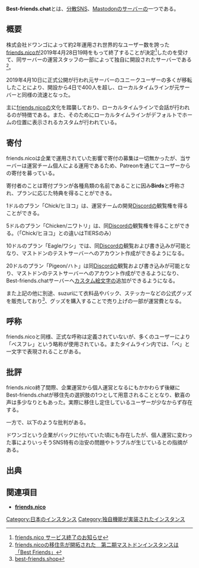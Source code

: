 {{Infobox instance
| Name          = {{Ruby|'''Best-friends.chat'''|ベストフレンズ.チャット}}
| Image         = [[ファイル:Mastodon_logo.png|120px|Mastodon]]
| Domain        = https://best-friends.chat
| Admin         = Team Best Friends
*{{account|user=rosylilly|instance=best-friends.chat|link=yes}}
*{{account|user=masarakki|instance=best-friends.chat|link=yes}}
| Country       = 日本国
| Start         = 2019年4月7日（β公開）<br />2019年4月10日（正式公開）
| Kifu          = [https://www.patreon.com/best_friends Patreon]
| SourceCode    = [https://github.com/best-friends/mastodon GitHub]
| Alias         = ベスフレ
}}
'''Best-friends.chat'''とは、[[分散SNS]]、[[Mastodon]]の[[インスタンス|サーバー]]の一つである。

==概要==
株式会社ドワンゴによって約2年運用され世界的なユーザー数を誇った[[friends.nico]]が2019年4月28日19時をもって終了することが決定<ref>[https://blog.nicovideo.jp/niconews/105071.html friends.nico サービス終了のお知らせ]</ref>したのを受けて、同サーバーの運営スタッフの一部によって独自に開設されたサーバーである<ref>[https://www.itmedia.co.jp/news/articles/1904/10/news095.html friends.nicoの移住先が開拓された　第二期マストドンインスタンスは「Best Friends」]</ref>。

2019年4月10日に正式公開が行われ元サーバーのユニークユーザーの多くが移転したことにより、開設から4日で400人を超し、ローカルタイムラインが元サーバーと同様の流速となった。

主に[[friends.nico]]の文化を踏襲しており、ローカルタイムラインで会話が行われるのが特徴である。また、そのためにローカルタイムラインがデフォルトでホームの位置に表示されるカスタムが行われている。

==寄付==
friends.nicoは企業で運用されていた影響で寄付の募集は一切無かったが、当サーバーは運営チーム個人による運用であるため、Patreonを通じてユーザーからの寄付を募っている。

寄付者のことは寄付プランが各種鳥類の名前であることに因み'''Birds'''と呼称され、プランに応じた特典を得ることができる。

1ドルのプラン「Chick/ヒヨコ」は、運営チームの開発[[Discord]]の観覧権を得ることができる。

5ドルのプラン「Chicken/ニワトリ」は、同[[Discord]]の観覧権を得ることができる。（「Chick/ヒヨコ」との違いはTIERSのみ）

10ドルのプラン「Eagle/ワシ」では、同[[Discord]]の観覧および書き込みが可能となり、マストドンのテストサーバーへのアカウント作成ができるようになる。

20ドルのプラン「Pigeon/ハト」は同[[Discord]]の観覧および書き込みが可能となり、マストドンのテストサーバーへのアカウント作成ができるようになり、Best-friends.chatサーバーへ[[カスタム絵文字]]の追加ができるようになる。

また上記の他に別途、suzuriにて衣料品やバック、ステッカーなどの公式グッズを販売しており<ref>[https://suzuri.jp/best-friends best-friends.shop]</ref>、グッズを購入することで売り上げの一部が運営費となる。

==呼称==
friends.nicoと同様、正式な呼称は定義されていないが、多くのユーザーにより「ベスフレ」という略称が使用されている。またタイムライン内では、「ベ」と一文字で表現されることがある。

==批評==

friends.nico終了間際、企業運営から個人運営となるにもかかわらず後継にBest-friends.chatが移住先の選択肢の1つとして用意されることとなり、歓喜の声は多少なりともあった。実際に移住し定住しているユーザーが少なからず存在する。

一方で、以下のような批判がある。

ドワンゴという企業がバックに付いていた頃にも存在したが、個人運営に変わった事によりいっそうSNS特有の治安の問題やトラブルが生じているとの指摘がある。

==出典==

<references />

==関連項目==

*'''[[friends.nico]]'''

[[Category:日本のインスタンス]]
[[Category:独自機能が実装されたインスタンス]]